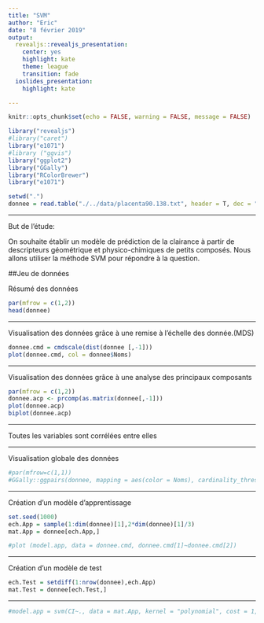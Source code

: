 ```yaml
---
title: "SVM"
author: "Eric"
date: "8 février 2019"
output:
  revealjs::revealjs_presentation:
    center: yes
    highlight: kate
    theme: league
    transition: fade
  ioslides_presentation:
    highlight: kate

---
```


```r
knitr::opts_chunk$set(echo = FALSE, warning = FALSE, message = FALSE)
```

```r
library("revealjs")
#library("caret")
library("e1071")
#library ("ggvis")
library("ggplot2")
library("GGally")
library("RColorBrewer")
library("e1071")
```

```r
setwd(".")
donnee = read.table("./../data/placenta90.138.txt", header = T, dec = ".", sep = "\t")
```
***
But de l'étude:

On souhaite établir un modèle de prédiction de la clairance à partir de descripteurs géométrique et physico-chimiques de petits composés. Nous allons utiliser la méthode SVM pour répondre à la question.

##Jeu de données

Résumé des données
```r
par(mfrow = c(1,2))
head(donnee)
```

***
Visualisation des données grâce à une remise à l'échelle des donnée.(MDS)
```r
donnee.cmd = cmdscale(dist(donnee [,-1]))
plot(donnee.cmd, col = donnee$Noms)
```

***
Visualisation des données grâce à une analyse des principaux composants
```r
par(mfrow = c(1,2))
donnee.acp <- prcomp(as.matrix(donnee[,-1]))
plot(donnee.acp)
biplot(donnee.acp)
```

***
Toutes les variables sont corrélées entre elles


***
Visualisation globale des données
```r
#par(mfrow=c(1,1))
#GGally::ggpairs(donnee, mapping = aes(color = Noms), cardinality_threshold = 90)
```

***
Création d'un modèle d'apprentissage
```r
set.seed(1000)
ech.App = sample(1:dim(donnee)[1],2*dim(donnee)[1]/3)
mat.App = donnee[ech.App,]

#plot (model.app, data = donnee.cmd, donnee.cmd[1]~donnee.cmd[2])
```

***
Création d'un modèle de test
```r
ech.Test = setdiff(1:nrow(donnee),ech.App)
mat.Test = donnee[ech.Test,]
```

***
```r
#model.app = svm(CI~., data = mat.App, kernel = "polynomial", cost = 1, scale =F)
```


